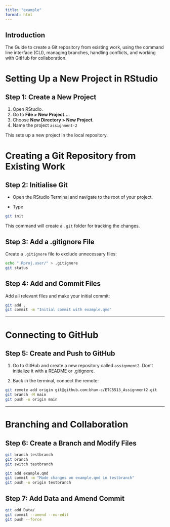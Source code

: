 ```yaml
---
title: "example"
format: html
---
```


## **Introduction**

The Guide to create a Git repository from existing work, using the command line interface (CLI), managing branches, handling conflicts, and working with GitHub for collaboration.

# Setting Up a New Project in RStudio

## Step 1: Create a New Project

1.  Open RStudio.
2.  Go to **File \> New Project...**.
3.  Choose **New Directory \> New Project**.
4.  Name the project `assignment-2`

This sets up a new project in the local repository.

# Creating a Git Repository from Existing Work

## Step 2: Initialise Git

-   Open the RStudio Terminal and navigate to the root of your project.

-   Type

``` bash
git init
```

This command will create a `.git` folder for tracking the changes.

## Step 3: Add a .gitignore File

Create a `.gitignore` file to exclude unnecessary files:

``` bash
echo ".Rproj.user/" > .gitignore
git status
```

## Step 4: Add and Commit Files

Add all relevant files and make your initial commit:

``` bash
git add .
git commit -m "Initial commit with example.qmd"
```

------------------------------------------------------------------------

# Connecting to GitHub

## Step 5: Create and Push to GitHub

1.  Go to GitHub and create a new repository called `assignment2`. Don’t initialize it with a README or .gitignore.

2.  Back in the terminal, connect the remote:

``` bash
git remote add origin git@github.com:bhuv-c/ETC5513_Assignment2.git
git branch -M main
git push -u origin main
```

------------------------------------------------------------------------

# Branching and Collaboration

## Step 6: Create a Branch and Modify Files

```bash 
git branch testbranch
git branch
git switch testbranch
```
```bash
git add example.qmd 
git commit -m "Made changes on example.qmd in testbranch" 
git push -u origin testbranch
```

## Step 7: Add Data and Amend Commit

```bash
git add Data/
git commit --amend --no-edit
git push --force
```

